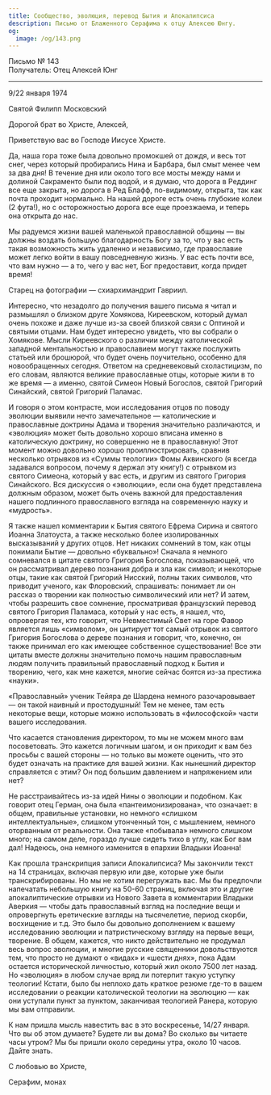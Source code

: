 ```yaml
---
title: Сообщество, эволюция, перевод Бытия и Апокалипсиса
description: Письмо от Блаженного Серафима к отцу Алексею Юнгу.
og:
  image: /og/143.png
---
```


<div style={{textAlign:'right', fontFamily:'monospace'}}>Письмо № 143</div>
<div style={{textAlign:'left', fontFamily:'monospace'}}>Получатель: Отец Алексей Юнг</div>

---

9/22 января 1974

Святой Филипп Московский

Дорогой брат во Христе, Алексей,

Приветствую вас во Господе Иисусе Христе.

Да, наша гора тоже была довольно промокшей от дождя, и весь тот снег, через который пробирались Нина и Барбара, был смыт менее чем за два дня! В течение дня или около того все мосты между нами и долиной Сакраменто были под водой, и я думаю, что дорога в Реддинг все еще закрыта, но дорога в Ред Блафф, по-видимому, открыта, так как почта проходит нормально. На нашей дороге есть очень глубокие колеи (2 фута!), но с осторожностью дорога все еще проезжаема, и теперь она открыта до нас.

Мы радуемся жизни вашей маленькой православной общины — вы должны воздать большую благодарность Богу за то, что у вас есть такая возможность жить удаленно и независимо, где православие может легко войти в вашу повседневную жизнь. У вас есть почти все, что вам нужно — а то, чего у вас нет, Бог предоставит, когда придет время!

Старец на фотографии — схиархимандрит Гавриил.

Интересно, что незадолго до получения вашего письма я читал и размышлял о близком друге Хомякова, Киреевском, который думал очень похоже и даже лучше из-за своей близкой связи с Оптиной и святыми отцами. Нам будет интересно увидеть, что вы собрали о Хомякове. Мысли Киреевского о различии между католической западной ментальностью и православием могут также послужить статьей или брошюрой, что будет очень поучительно, особенно для новообращенных сегодня. Ответом на средневековый схоластицизм, по его словам, являются великие православные отцы, которые жили в то же время — а именно, святой Симеон Новый Богослов, святой Григорий Синайский, святой Григорий Паламас.

И говоря о этом контрасте, мои исследования отцов по поводу эволюции выявили нечто замечательное — католические и православные доктрины Адама и творения значительно различаются, и «эволюция» может быть довольно хорошо вписана именно в католическую доктрину, но совершенно не в православную! Этот момент можно довольно хорошо проиллюстрировать, сравнив несколько отрывков из «Суммы теологии» Фомы Аквинского (я всегда задавался вопросом, почему я держал эту книгу!) с отрывком из святого Симеона, который у вас есть, и другим из святого Григория Синайского. Вся дискуссия о «эволюции», если она будет представлена должным образом, может быть очень важной для предоставления нашего подлинного православного взгляда на современную науку и «мудрость».

Я также нашел комментарии к Бытия святого Ефрема Сирина и святого Иоанна Златоуста, а также несколько более изолированных высказываний у других отцов. Нет никаких сомнений в том, как отцы понимали Бытие — довольно «буквально»! Сначала я немного сомневался в цитате святого Григория Богослова, показывающей, что он рассматривал дерево познания добра и зла как символ; и некоторые отцы, такие как святой Григорий Нисский, полны таких символов, что приводит ученого, как Флоровский, спрашивать: понимает ли он рассказ о творении как полностью символический или нет? И затем, чтобы разрешить свое сомнение, просматривая французский перевод святого Григория Паламаса, который у нас есть, я нашел, что, опровергая тех, кто говорит, что Невместимый Свет на горе Фавор является лишь «символом», он цитирует тот самый отрывок из святого Григория Богослова о дереве познания и говорит, что, конечно, он также принимал его как имеющее собственное существование! Все эти цитаты вместе должны значительно помочь нашим православным людям получить правильный православный подход к Бытия и творению, чего, как мне кажется, многие сейчас боятся из-за престижа «науки».

«Православный» ученик Тейяра де Шардена немного разочаровывает — он такой наивный и простодушный! Тем не менее, там есть некоторые вещи, которые можно использовать в «философской» части вашего исследования.

Что касается становления директором, то мы не можем много вам посоветовать. Это кажется логичным шагом, и он приходит к вам без просьбы с вашей стороны — но только вы можете оценить, что это будет означать на практике для вашей жизни. Как нынешний директор справляется с этим? Он под большим давлением и напряжением или нет?

Не расстраивайтесь из-за идей Нины о эволюции и подобном. Как говорит отец Герман, она была «пантеимонизирована», что означает: в общем, правильные установки, но немного «слишком интеллектуальные», слишком утонченный тон, с мышлением, немного оторванным от реальности. Она также «побывала» немного слишком много; на самом деле, гораздо лучше сидеть тихо в углу, как Бог вам дал! Надеюсь, она немного изменится в епархии Владыки Иоанна!

Как прошла транскрипция записи Апокалипсиса? Мы закончили текст на 14 страницах, включая первую или две, которые уже были транскрибированы. Но мы не хотим перегружать вас. Мы бы предпочли напечатать небольшую книгу на 50-60 страниц, включая это и другие апокалиптические отрывки из Нового Завета в комментарии Владыки Аверкия — чтобы дать православный взгляд на последние вещи и опровергнуть еретические взгляды на тысячелетие, период скорби, восхищение и т.д. Это было бы довольно дополнением к вашему исследованию эволюции и патристическому взгляду на первые вещи, творение. В общем, кажется, что никто действительно не продумал весь вопрос эволюции, и многие русские священники довольствуются тем, что просто не думают о «видах» и «шести днях», пока Адам остается исторической личностью, который жил около 7500 лет назад. Но «эволюция» в любом случае вряд ли потерпит такую уступку теологии! Кстати, было бы неплохо дать краткое резюме где-то в вашем исследовании о реакции католической теологии на эволюцию — как они уступали пункт за пунктом, заканчивая теологией Ранера, которую мы вам отправили.

К нам пришла мысль навестить вас в это воскресенье, 14/27 января. Что вы об этом думаете? Будете ли вы дома? Во сколько вы читаете часы утром? Мы бы пришли около середины утра, около 10 часов. Дайте знать.

С любовью во Христе,

Серафим, монах